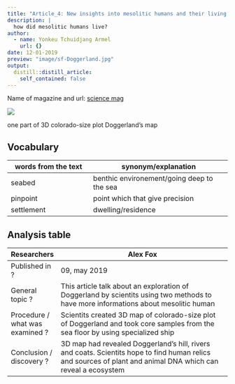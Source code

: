 ```yaml
---
title: "Article_4: New insights into mesolitic humans and their living environement"
description: |
  how did mesolitic humans live?
author:
  - name: Yonkeu Tchuidjang Armel
    url: {}
date: 12-01-2019
preview: "image/sf-Doggerland.jpg"
output:
  distill::distill_article:
    self_contained: false
---
```


Name of magazine and url:
[science mag](https://www.sciencemag.org/news/2019/05/lost-plains-doggerland-emerge-north-sea)



![](image/sf-Doggerland.jpg)

one part of 3D colorado-size plot Doggerland's map 


## Vocabulary

| words from the text       | synonym/explanation                        |
| ------------------------- | ------------------------------------------ |
| seabed                    | benthic environement/going deep to the sea |
| pinpoint                  | point which that give precision            |
| settlement                | dwelling/residence                         |


## Analysis table

| Researchers                     | Alex Fox                                                                                                                            |
| ------------------------------- | --------------------------------------------------------------------------------------------------------------------------------- |
| Published in ?                  | 09, may 2019                                                                                                                      |
| General topic ?                 | This article talk about an exploration of Doggerland  by scientits using two methods to have more informations about mesolitic human                                                                      |
| Procedure / what was examined ? | Scientits created 3D map of colorado-size plot of Doggerland and took core samples from the sea floor by using specialized ship                                                                 |
| Conclusion / discovery ?        | 3D map had revealed Doggerland's hill, rivers and coats. Scientits hope to find human relics and sources of plant and animal DNA which can reveal a ecosystem                                                    |






